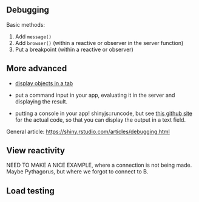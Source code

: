 ## Debugging

Basic methods:

1. Add `message()`
2. Add `browser()` (within a reactive  or observer in the server function)
3. Put a breakpoint (within  a reactive or observer)

## More advanced

- [display objects in a tab](https://github.com/daattali/advanced-shiny/tree/master/debug-value)

- put a command input in your app, evaluating it in the server and displaying the result.

- putting a console in your app! shinyjs::runcode, but see [this github  site](https://github.com/daattali/advanced-shiny/blob/master/run-arbitrary-code/app.R) for the actual code, so that you can display the output in a text field.

General article: <https://shiny.rstudio.com/articles/debugging.html>

## View reactivity

NEED TO  MAKE A NICE EXAMPLE, where a connection is not being made. Maybe Pythagorus, but where we forgot to connect to B.

## Load testing
